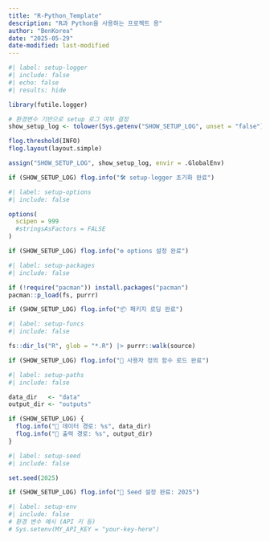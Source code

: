 ```yaml
---
title: "R-Python_Template"
description: "R과 Python을 사용하는 프로젝트 용"
author: "BenKorea"
date: "2025-05-29"
date-modified: last-modified
---
```


```r
#| label: setup-logger
#| include: false
#| echo: false
#| results: hide

library(futile.logger)

# 환경변수 기반으로 setup 로그 여부 결정
show_setup_log <- tolower(Sys.getenv("SHOW_SETUP_LOG", unset = "false")) == "true"

flog.threshold(INFO)
flog.layout(layout.simple)

assign("SHOW_SETUP_LOG", show_setup_log, envir = .GlobalEnv)

if (SHOW_SETUP_LOG) flog.info("🛠️ setup-logger 초기화 완료")
```


```r
#| label: setup-options
#| include: false

options(
  scipen = 999
  #stringsAsFactors = FALSE
)

if (SHOW_SETUP_LOG) flog.info("⚙️ options 설정 완료")
```

```r
#| label: setup-packages
#| include: false

if (!require("pacman")) install.packages("pacman")
pacman::p_load(fs, purrr)

if (SHOW_SETUP_LOG) flog.info("📦 패키지 로딩 완료")
```

```r
#| label: setup-funcs
#| include: false

fs::dir_ls("R", glob = "*.R") |> purrr::walk(source)

if (SHOW_SETUP_LOG) flog.info("📄 사용자 정의 함수 로드 완료")
```

```r
#| label: setup-paths
#| include: false

data_dir   <- "data"
output_dir <- "outputs"

if (SHOW_SETUP_LOG) {
  flog.info("📁 데이터 경로: %s", data_dir)
  flog.info("📂 출력 경로: %s", output_dir)
}
```

```r
#| label: setup-seed
#| include: false

set.seed(2025)

if (SHOW_SETUP_LOG) flog.info("🎲 Seed 설정 완료: 2025")
```

```r
#| label: setup-env
#| include: false
# 환경 변수 예시 (API 키 등)
# Sys.setenv(MY_API_KEY = "your-key-here")
```

```r


```

